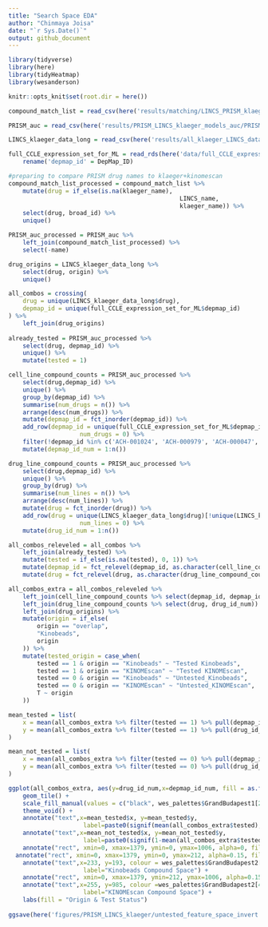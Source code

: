 ```yaml
---
title: "Search Space EDA"
author: "Chinmaya Joisa"
date: "`r Sys.Date()`"
output: github_document
---
```


```r
library(tidyverse)
library(here)
library(tidyHeatmap)
library(wesanderson)

knitr::opts_knit$set(root.dir = here())
```

```r
compound_match_list = read_csv(here('results/matching/LINCS_PRISM_klaeger_combined_drug_matches_final.csv'))

PRISM_auc = read_csv(here('results/PRISM_LINCS_klaeger_models_auc/PRISM_auc_for_ml.csv'))

LINCS_klaeger_data_long = read_csv(here('results/all_klaeger_LINCS_data_for_ml_long.csv'))

full_CCLE_expression_set_for_ML = read_rds(here('data/full_CCLE_expression_set_for_ML.rds')) %>% 
	rename('depmap_id' = DepMap_ID)
```

```r
#preparing to compare PRISM drug names to klaeger+kinomescan
compound_match_list_processed = compound_match_list %>% 
	mutate(drug = if_else(is.na(klaeger_name), 
												LINCS_name, 
												klaeger_name)) %>% 
	select(drug, broad_id) %>% 
	unique()

PRISM_auc_processed = PRISM_auc %>% 
	left_join(compound_match_list_processed) %>% 
	select(-name)
```

 
```r
drug_origins = LINCS_klaeger_data_long %>% 
	select(drug, origin) %>% 
	unique()

all_combos = crossing(
	drug = unique(LINCS_klaeger_data_long$drug),
	depmap_id = unique(full_CCLE_expression_set_for_ML$depmap_id)
) %>% 
	left_join(drug_origins)
	
already_tested = PRISM_auc_processed %>%
	select(drug, depmap_id) %>%
	unique() %>%
	mutate(tested = 1)

cell_line_compound_counts = PRISM_auc_processed %>%
	select(drug,depmap_id) %>%
	unique() %>%
	group_by(depmap_id) %>%
	summarise(num_drugs = n()) %>%
	arrange(desc(num_drugs)) %>%
	mutate(depmap_id = fct_inorder(depmap_id)) %>%
	add_row(depmap_id = unique(full_CCLE_expression_set_for_ML$depmap_id)[!unique(full_CCLE_expression_set_for_ML$depmap_id) %in% unique(PRISM_auc_processed$depmap_id)],
					num_drugs = 0) %>%	
	filter(!depmap_id %in% c('ACH-001024', 'ACH-000979', 'ACH-000047', 'ACH-000309')) %>% 
	mutate(depmap_id_num = 1:n())

drug_line_compound_counts = PRISM_auc_processed %>%
	select(drug,depmap_id) %>%
	unique() %>%
	group_by(drug) %>%
	summarise(num_lines = n()) %>%
	arrange(desc(num_lines)) %>%
	mutate(drug = fct_inorder(drug)) %>%
	add_row(drug = unique(LINCS_klaeger_data_long$drug)[!unique(LINCS_klaeger_data_long$drug) %in% unique(PRISM_auc_processed$drug)],
					num_lines = 0) %>%
	mutate(drug_id_num = 1:n())

all_combos_releveled = all_combos %>% 
	left_join(already_tested) %>%
	mutate(tested = if_else(is.na(tested), 0, 1)) %>% 
	mutate(depmap_id = fct_relevel(depmap_id, as.character(cell_line_compound_counts$depmap_id))) %>% 
	mutate(drug = fct_relevel(drug, as.character(drug_line_compound_counts$drug)))
```

```r
all_combos_extra = all_combos_releveled %>%
	left_join(cell_line_compound_counts %>% select(depmap_id, depmap_id_num)) %>%
	left_join(drug_line_compound_counts %>% select(drug, drug_id_num)) %>% 
	left_join(drug_origins) %>% 
	mutate(origin = if_else(
		origin == "overlap",
		"Kinobeads",
		origin
	)) %>% 
	mutate(tested_origin = case_when(
		tested == 1 & origin == "Kinobeads" ~ "Tested Kinobeads",
		tested == 1 & origin == "KINOMEscan" ~ "Tested KINOMEscan",
		tested == 0 & origin == "Kinobeads" ~ "Untested_Kinobeads",
		tested == 0 & origin == "KINOMEscan" ~ "Untested_KINOMEscan",
		T ~ origin
	))

mean_tested = list(
	x = mean(all_combos_extra %>% filter(tested == 1) %>% pull(depmap_id_num)),
	y = mean(all_combos_extra %>% filter(tested == 1) %>% pull(drug_id_num))
)

mean_not_tested = list(
	x = mean(all_combos_extra %>% filter(tested == 0) %>% pull(depmap_id_num)),
	y = mean(all_combos_extra %>% filter(tested == 0) %>% pull(drug_id_num))
)
```

```r
ggplot(all_combos_extra, aes(y=drug_id_num,x=depmap_id_num, fill = as.factor(tested_origin), width=1, height=1)) +
	geom_tile() +
	scale_fill_manual(values = c("black", wes_palettes$GrandBudapest1[2], "white", "white")) +
	theme_void() +
	annotate("text",x=mean_tested$x, y=mean_tested$y, 
					 label=paste0(signif(mean(all_combos_extra$tested),3)*100,"% Tested"), color='white') +
	annotate("text",x=mean_not_tested$x, y=mean_not_tested$y, 
					 label=paste0(signif(1-mean(all_combos_extra$tested),3)*100,"% Not Tested")) + 
	annotate("rect", xmin=0, xmax=1379, ymin=0, ymax=1006, alpha=0, fill="white", colour = "black", size = 0.2) +
  annotate("rect", xmin=0, xmax=1379, ymin=0, ymax=212, alpha=0.15, fill= wes_palettes$GrandBudapest2[3]) +
	annotate("text",x=233, y=193, colour = wes_palettes$GrandBudapest2[3],
					 label="Kinobeads Compound Space") + 
	annotate("rect", xmin=0, xmax=1379, ymin=212, ymax=1006, alpha=0.15, fill=wes_palettes$GrandBudapest2[4]) +
	annotate("text",x=255, y=985, colour =wes_palettes$GrandBudapest2[4],
					 label="KINOMEscan Compound Space") +
	labs(fill = "Origin & Test Status")
	
ggsave(here('figures/PRISM_LINCS_klaeger/untested_feature_space_invert.png'), dpi = 300, height=10, width=21, units = "cm")
```

